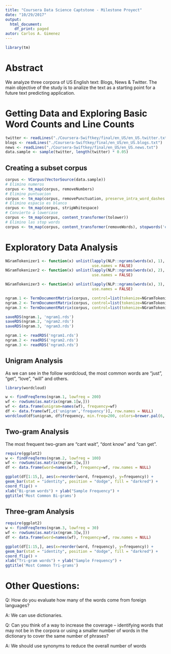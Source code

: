 ```yaml
---
title: "Coursera Data Science Captstone - Milestone Proyect"
date: "10/29/2017"
output:
  html_document:
    df_print: paged
autor: Carlos A. Gimenez
---
```


```r
library(tm)
```

# Abstract

We analyze three corpora of US English text: Blogs, News & Twitter. The main objective of the study is to analize the text as a starting point for a future text predicting application.



# Getting Data and Exploring Basic Word Counts and Line Counts
```r
twitter <- readLines("./Coursera-Swiftkey/final/en_US/en_US.twitter.txt")
blogs <- readLines("./Coursera-Swiftkey/final/en_US/en_US.blogs.txt")
news <- readLines("./Coursera-Swiftkey/final/en_US/en_US.news.txt")
data.sample <- sample(twitter, length(twitter) * 0.05)
```


## Creating a subset corpus
```r
corpus <- VCorpus(VectorSource(data.sample))
# Elimino numeros
corpus <- tm_map(corpus, removeNumbers)
# Elimino puntuacion
corpus <- tm_map(corpus, removePunctuation, preserve_intra_word_dashes = TRUE)
# Elimino espacio es blanco
corpus <- tm_map(corpus, stripWhitespace)
# Convierto a lowercase
corpus <- tm_map(corpus, content_transformer(tolower))
# Elimino las stop words
corpus <- tm_map(corpus, content_transformer(removeWords), stopwords('english'))
```

# Exploratory Data Analysis

```r
NGramTokenizer1 <- function(x) unlist(lapply(NLP::ngrams(words(x), 1), paste, collapse =" "),
                                      use.names = FALSE)
NGramTokenizer2 <- function(x) unlist(lapply(NLP::ngrams(words(x), 2), paste, collapse =" "),
                                      use.names = FALSE)

NGramTokenizer3 <- function(x) unlist(lapply(NLP::ngrams(words(x), 3), paste, collapse =" "),
                                      use.names = FALSE)

ngram.1 <- TermDocumentMatrix(corpus, control=list(tokenize=NGramTokenizer1))
ngram.2 <- TermDocumentMatrix(corpus, control=list(tokenize=NGramTokenizer2))
ngram.3 <- TermDocumentMatrix(corpus, control=list(tokenize=NGramTokenizer3))
```

```r
saveRDS(ngram.1, 'ngram1.rds')
saveRDS(ngram.2, 'ngram2.rds')
saveRDS(ngram.3, 'ngram3.rds')
```

```r
ngram.1 <- readRDS('ngram1.rds')
ngram.2 <- readRDS('ngram2.rds')
ngram.3 <- readRDS('ngram3.rds')
```


## Unigram Analysis
As we can see in the follow wordcloud, the most common words are "just", "get", "love", "will" and others.
```r
library(wordcloud)

w <- findFreqTerms(ngram.1, lowfreq = 200)
wf <- rowSums(as.matrix(ngram.1[w,]))
wf <- data.frame(unigram=names(wf), frequency=wf)
df <- data.frame(wf[,c('unigram','frequency')], row.names = NULL)
wordcloud(df$unigram, df$frequency, min.freq=200, colors=brewer.pal(6, "Dark2")) 
```


## Two-gram Analysis
The most frequent two-gram are "cant wait", "dont know" and "can get".
```r
require(ggplot2)
w <- findFreqTerms(ngram.2, lowfreq = 100)
wf <- rowSums(as.matrix(ngram.2[w,]))
df <- data.frame(word=names(wf), frequency=wf, row.names = NULL)

ggplot(df[1:15,], aes(x=reorder(word, frequency), y=frequency)) +
geom_bar(stat = "identity", position = "dodge", fill = "darkred") + 
coord_flip() +
xlab("Bi-gram words") + ylab("Sample Frequency") +
ggtitle('Most Common Bi-grams')
```

## Three-gram Analysis

```r
require(ggplot2)
w <- findFreqTerms(ngram.3, lowfreq = 30)
wf <- rowSums(as.matrix(ngram.3[w,]))
df <- data.frame(word=names(wf), frequency=wf, row.names = NULL)

ggplot(df[1:15,], aes(x=reorder(word, frequency), y=frequency)) +
geom_bar(stat = "identity", position = "dodge", fill = "darkred") + 
coord_flip() +
xlab("Tri-gram words") + ylab("Sample Frequency") +
ggtitle('Most Common Tri-grams')
```



# Other Questions:

Q: How do you evaluate how many of the words come from foreign languages?

A: We can use dictionaries. 

Q: Can you think of a way to increase the coverage – identifying words that may not be in the corpora or using a smaller number of words in the dictionary to cover the same number of phrases?

A: We should use synonyms to reduce the overall number of words



